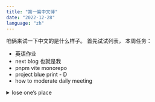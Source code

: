 ```yaml
---
title: "第一篇中文博"
date: "2022-12-28"
language: "zh"
---
```


咱俩来试一下中文的是什么样子。
首先试试列表， 本周任务：

- 英语作业
- next blog 也就是我
- pnpm vite monorepo
- project blue print - D
- how to moderate daily meeting

<details>
  <summary>lose one’s place</summary>
1. give up the position in a line: I had to use the bathroom, but I didn't want to *lose my place*
 in line.
2. fail to track when reading book: She dropped the magazine on the floor and *lost her place.*

</details>
